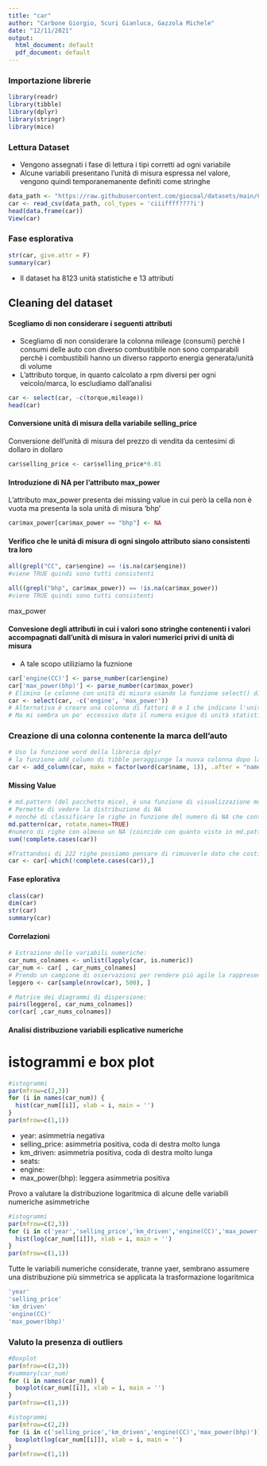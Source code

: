 ```yaml
---
title: "car"
author: "Carbone Giorgio, Scuri Gianluca, Gazzola Michele"
date: "12/11/2021"
output:
  html_document: default
  pdf_document: default
---
```


### Importazione librerie

```r

library(readr)
library(tibble)
library(dplyr)
library(stringr)
library(mice)

```

### Lettura Dataset

-   Vengono assegnati i fase di lettura i tipi corretti ad ogni variabile
-   Alcune variabili presentano l'unità di misura espressa nel valore, vengono quindi temporanemanente definiti come stringhe

```r
data_path <- "https://raw.githubusercontent.com/giocoal/datasets/main/Car%20details%20v3.csv"
car <- read_csv(data_path, col_types = 'ciiiffff????i')
head(data.frame(car))
View(car)
```

### Fase esplorativa 

```r
str(car, give.attr = F)
summary(car)
```

-   Il dataset ha 8123 unità statistiche e 13 attributi

## Cleaning del dataset

#### Scegliamo di non considerare i seguenti attributi

-   Scegliamo di non considerare la colonna mileage (consumi) perchè I consumi delle auto con diverso combustibile non sono comparabili perchè i combustibili hanno un diverso rapporto energia generata/unità di volume
-   L'attributo torque, in quanto calcolato a rpm diversi per ogni veicolo/marca, lo escludiamo dall'analisi

```r
car <- select(car, -c(torque,mileage))
head(car)
```

#### Conversione unità di misura della variabile selling_price

Conversione dell'unità di misura del prezzo di vendita da centesimi di dollaro in dollaro

```r
car$selling_price <- car$selling_price*0.01
```

#### Introduzione di NA per l'attributo max_power

L'attributo max_power presenta dei missing value in cui però la cella non è vuota ma presenta la sola unità di misura 'bhp'

```r
car$max_power[car$max_power == "bhp"] <- NA
```

#### Verifico che le unitá di misura di ogni singolo attributo siano consistenti tra loro

```r
all(grepl("CC", car$engine) == !is.na(car$engine))
#viene TRUE quindi sono tutti consistenti

all((grepl("bhp", car$max_power)) == !is.na(car$max_power))
#viene TRUE quindi sono tutti consistenti
```

max_power

#### Convesione degli attributi in cui i valori sono stringhe contenenti i valori accompagnati dall'unità di misura in valori numerici privi di unità di misura

-   A tale scopo utiliziamo la fuznione

```r
car['engine(CC)'] <- parse_number(car$engine)
car['max_power(bhp)'] <- parse_number(car$max_power)
# Elimino le colonne con unità di misura usando la funzione select() di dplyr
car <- select(car, -c('engine', 'max_power'))
# Alternativa è creare una colonna di fattori 0 e 1 che indicano l'unità di misura
# Ma mi sembra un po' eccessivo dato il numero esiguo di unità statistiche
```

### Creazione di una colonna contenente la marca dell'auto

```r
# Uso la funzione word della libreria dplyr
# la funzione add_column di tibble peraggiunge la nuova colonna dopo la colonna name
car <- add_column(car, make = factor(word(car$name, 1)), .after = "name")
```

#### Missing Value

```r
# md.pattern (del pacchetto mice), è una funzione di visualizzazione molto utile
# Permette di vedere la distribuzione di NA 
# nonchè di classificare le righe in funzione del numero di NA che contengono
md.pattern(car, rotate.names=TRUE)
#numero di righe con almeno un NA (coincide con quanto visto in md.pattern)
sum(!complete.cases(car))

#Trattandosi di 222 righe possiamo pensare di rimuoverle dato che costituiscono circa il 3% del dataset
car <- car[-which(!complete.cases(car)),]
```

#### Fase eplorativa

```r
class(car)
dim(car)
str(car)
summary(car)
```

#### Correlazioni

```r
# Estrazione delle variabili numeriche:
car_nums_colnames <- unlist(lapply(car, is.numeric))
car_num <- car[ , car_nums_colnames]
# Prendo un campione di osservazioni per rendere più agile la rappresentazione grafica:
leggero <- car[sample(nrow(car), 500), ]

# Matrice dei diagrammi di dispersione:
pairs(leggero[, car_nums_colnames])
cor(car[ ,car_nums_colnames])
```

#### Analisi distribuzione variabili esplicative numeriche

# istogrammi e box plot

```r
#istogrammi 
par(mfrow=c(2,3))
for (i in names(car_num)) {
  hist(car_num[[i]], xlab = i, main = '')
}
par(mfrow=c(1,1))
```

-   year: asimmetria negativa
-   selling_price: asimmetria positiva, coda di destra molto lunga
-   km_driven: asimmetria positiva, coda di destra molto lunga
-   seats:
-   engine:
-   max_power(bhp): leggera asimmetria positiva

Provo a valutare la distribuzione logaritmica di alcune delle variabili numeriche asimmetriche

```r
#istogrammi 
par(mfrow=c(2,3))
for (i in c('year','selling_price','km_driven','engine(CC)','max_power(bhp)')) {
  hist(log(car_num[[i]]), xlab = i, main = '')
}
par(mfrow=c(1,1))
```

Tutte le variabili numeriche considerate, tranne yaer, sembrano assumere una distribuzione più simmetrica se applicata la trasformazione logaritmica

```r
'year'
'selling_price'
'km_driven'
'engine(CC)'
'max_power(bhp)'
```

### Valuto la presenza di outliers

```r
#Boxplot 
par(mfrow=c(2,3))
#summary(car_num)
for (i in names(car_num)) {
  boxplot(car_num[[i]], xlab = i, main = '')
}
par(mfrow=c(1,1))
```

```r
#istogrammi 
par(mfrow=c(2,2))
for (i in c('selling_price','km_driven','engine(CC)','max_power(bhp)')) {
  boxplot(log(car_num[[i]]), xlab = i, main = '')
}
par(mfrow=c(1,1))
```
